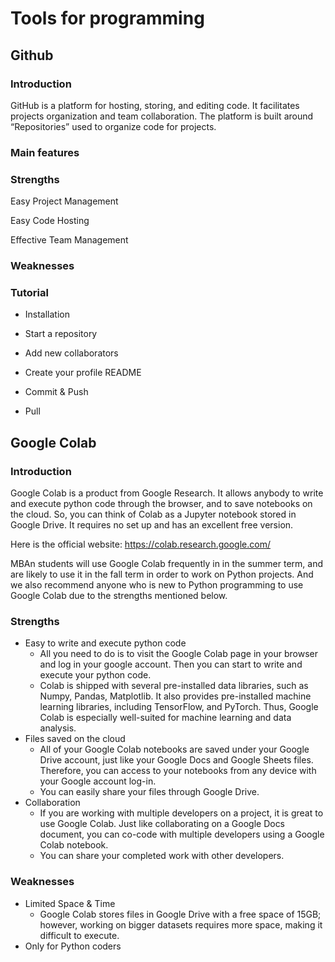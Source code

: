 # Tools for programming

## Github

### Introduction

GitHub is a platform for hosting, storing, and editing code. It facilitates projects organization and team collaboration. The platform is built around "Repositories" used to organize code for projects. 

### Main features



### Strengths

Easy Project Management

Easy Code Hosting

Effective Team Management

### Weaknesses

### Tutorial
- Installation

- Start a repository 

- Add new collaborators

- Create your profile README

- Commit & Push

- Pull


## Google Colab

### Introduction
Google Colab is a product from Google Research. It allows anybody to write and execute python code through the browser, and to save notebooks on the cloud. So, you can think of Colab as a Jupyter notebook stored in Google Drive. It requires no set up and has an excellent free version. 

Here is the official website: [https://colab.research.google.com/](https://colab.research.google.com/)

MBAn students will use Google Colab frequently in <MBAn550 Intro To Data Programming> in the summer term, and are likely to use it in the fall term in order to work on Python projects. And we also recommend anyone who is new to Python programming to use Google Colab due to the strengths mentioned below. 

### Strengths
- Easy to write and execute python code
  + All you need to do is to visit the Google Colab page in your browser and log in your google account. Then you can start to write and execute your python code. 
  + Colab is shipped with several pre-installed data libraries, such as Numpy, Pandas, Matplotlib. It also provides pre-installed machine learning libraries, including TensorFlow, and PyTorch. Thus, Google Colab is especially well-suited for machine learning and data analysis. 

- Files saved on the cloud
  + All of your Google Colab notebooks are saved under your Google Drive account, just like your Google Docs and Google Sheets files. Therefore, you can access to your notebooks from any device with your Google account log-in.
  + You can easily share your files through Google Drive. 

- Collaboration
  + If you are working with multiple developers on a project, it is great to use Google Colab. Just like collaborating on a Google Docs document, you can co-code with multiple developers using a Google Colab notebook. 
  + You can share your completed work with other developers.

### Weaknesses
- Limited Space & Time
  + Google Colab stores files in Google Drive with a free space of 15GB; however, working on bigger datasets requires more space, making it difficult to execute.

- Only for Python coders
